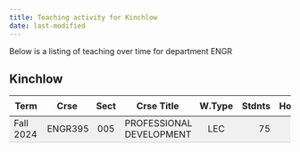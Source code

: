 ```yaml
---
title: Teaching activity for Kinchlow
date: last-modified
---
```


Below is a listing of teaching over time for department ENGR


## Kinchlow

<style type="text/css">
#T_bcf37 table {
  width: 100%;
  border-collapse: collapse;
}
#T_bcf37 th {
  text-align: center;
  padding: 8px;
}
#T_bcf37 td:nth-child(1) {
  padding-right: 10px;
  text-align: left;
}
#T_bcf37 td:nth-child(2) {
  padding-right: 5px;
  text-align: left;
}
#T_bcf37  td:nth-child(4) {
  padding-right: 5px;
  text-align: left;
}
#T_bcf37 td:nth-child(3) {
  text-align: center;
}
#T_bcf37  td:nth-child(5) {
  text-align: center;
}
#T_bcf37 td:nth-child(6) {
  text-align: right;
}
#T_bcf37  td:nth-child(7) {
  text-align: right;
}
#T_bcf37_row0_col0, #T_bcf37_row0_col1, #T_bcf37_row0_col2, #T_bcf37_row0_col3, #T_bcf37_row0_col4, #T_bcf37_row0_col5, #T_bcf37_row0_col6 {
  background-color: #f0f0f0;
  border-bottom: 1px solid #ccc;
}
</style>
<table id="T_bcf37">
  <thead>
    <tr>
      <th id="T_bcf37_level0_col0" class="col_heading level0 col0" >Term</th>
      <th id="T_bcf37_level0_col1" class="col_heading level0 col1" >Crse</th>
      <th id="T_bcf37_level0_col2" class="col_heading level0 col2" >Sect</th>
      <th id="T_bcf37_level0_col3" class="col_heading level0 col3" >Crse Title</th>
      <th id="T_bcf37_level0_col4" class="col_heading level0 col4" >W.Type</th>
      <th id="T_bcf37_level0_col5" class="col_heading level0 col5" >Stdnts</th>
      <th id="T_bcf37_level0_col6" class="col_heading level0 col6" >Hours</th>
    </tr>
  </thead>
  <tbody>
    <tr>
      <td id="T_bcf37_row0_col0" class="data row0 col0" >Fall 2024</td>
      <td id="T_bcf37_row0_col1" class="data row0 col1" >ENGR395</td>
      <td id="T_bcf37_row0_col2" class="data row0 col2" >005</td>
      <td id="T_bcf37_row0_col3" class="data row0 col3" >PROFESSIONAL DEVELOPMENT</td>
      <td id="T_bcf37_row0_col4" class="data row0 col4" >LEC</td>
      <td id="T_bcf37_row0_col5" class="data row0 col5" >75</td>
      <td id="T_bcf37_row0_col6" class="data row0 col6" >75</td>
    </tr>
  </tbody>
</table>


